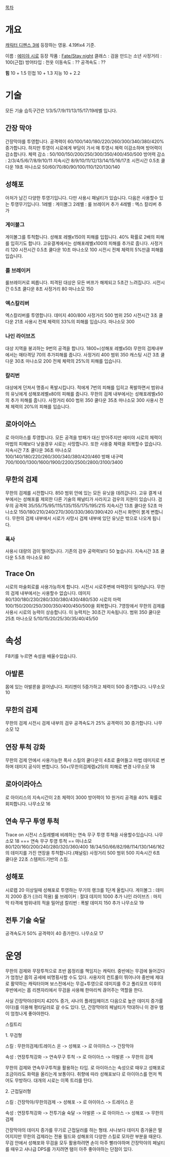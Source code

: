 [[목차]]
= 개요 =
[[캐릭터 디펜스 3]]에 등장하는 영웅. 4.19fix4 기준.

이름 : [[에미야 시로]]
등장 작품 : [[Fate/Stay night]]
클래스 : 검을 만드는 소년
사정거리 : 100(근접)
방어타입 : 천옷
이동속도 : ??
공격속도 : ??

'''힘''' 10 + 1.5
민첩 10 + 1.3
지능 10 + 2.2



= 기술 =
모든 기술 습득구간은  1/3/5/7/9/11/13/15/17/19레벨 입니다.
== 간장 막야 ==
간장막야를 투영합니다.
공격력이 60/100/140/180/220/260/300/340/380/420% 증가합니다.
하지만 투영이 시로에게 부담이 가서 매 투영시 체력 이감소하며 방어력이 감소합니다.
체력 감소 : 50/100/150/200/250/300/350/400/450/500
방어력 감소 : 2/3/4/5/6/7/8/9/10/11
지속시간 8/9/10/11/12/13/14/15/16/17초
시전시간 0.5초
쿨다운 19초
마나소모 50/60/70/80/90/100/110/120/130/140

== 성해포 ==
아처가 남긴 다양한 투영기입니다.
다만 사용시 패널티가 있습니다.
다음은 사용할수 있는 투영무기입니다.
1레벨 : 게이볼그 
2레벨 : 룰 브레이커 추가
4레벨 : 엑스 칼리버 추가
=== 게이볼그 ===
게이볼그를 투척합니다.
성해포 레벨x150의 피해를 입힙니다.
40% 확률로 2배의 피해를 입히기도 합니다.
고유결계에서는 성해포레벨x100의 피해를 추가로 줍니다.
사정거리 120
시전시간 0.5초
쿨다운 10초
마나소모 100
시전시 전체 체력의 5%만큼 피해를 입습니다.

=== 룰 브레이커 ===
룰브레이커로 찌릅니다.
피격된 대상은 모든 버프가 해제되고 5초간 느려집니다.
시전시간 0.5초
쿨다운 8초
사정거리 80
마나소모 150

=== 엑스칼리버 ===
엑스칼리버를 투영합니다.
데미지 400/800
사정거리 500
범위 250
시전시간 3초
쿨다운 21초
사용시 전체 체력의 33%의 피해를 입습니다.
마나소모 300

=== 나인 라이브즈 ===
대상 지역을 붕괴하는 9번의 공격을 합니다.
1800+(성해포 레벨x50)
무한의 검제내부에서는 매타격당 70의 추가피해를 줍니다.
사정거리 400
범위 350
캐스팅 시간 3초
쿨다운 30초
마나소모 200
전체 체력의 25%의 피해를 입습니다.

=== 칼리번 ===
대상에게 던져서 명중시 폭발시킵니다.
적에게 7번의 피해를 입히고 폭발하면서 범위내의 유닛에게 성해포레벨x80의 피해를 줍니다.
무한의 검제 내부에서는 성해포레벨x50의 추가 피해를 줍니다.
사정거리 600
범위 350
쿨다운 35초
마나소모 300
사용시 전체 체력의 20%의 피해를 입습니다.






== 로아이아스 ==
로 아이아스를 투영합니다.
모든 공격을 방패가 대신 받아주지만 에미야 시로의 체력이 마법의 피해보다 낮을경우 시로는 사망합니다.
또한 사용중 체력을 회복할수 없습니다.
지속시간 7초
쿨다운 36초
마나소모 100/140/180/220/260/300/340/380/420/460
방패 내구력 700/1000/1300/1600/1900/2200/2500/2800/3100/3400

== 무한의 검제 ==
무한의 검제를 시전합니다.
850 범위 안에 있는 모든 유닛을 데려갑니다.
고유 결계 내부에서는 성해포를 제외한 다른 기술의 패널티가 사라지고 검우의 지원이 있습니다.
검우의 공격력 35/55/75/95/115/135/155/175/195/215
지속시간 13초
쿨다운 52초
마나소모 150/180/210/240/270/300/330/360/390/420
시전시 화면이 붉게 변합니다.
무한의 검제 내부에서 시로가 사망시 검제 내부에 있던 유닛은 밖으로 나오게 됩니다.

=== 폭사 ===
사용시 대량의 검이 떨어집니다.
기존의 검우 공력력보다 50 높습니다.
지속시간 3초
쿨다운 5.5초
마나소모 80



== Trace On ==
시로의 마술회로를 사용가능하게 합니다.
시전시 시로주변에 마력장이 일어납니다.
무한의 검제 내부에서는 사용할수 없습니다.
데미지 80/130/180/230/280/330/380/430/480/530
시로의 마력 100/150/200/250/300/350/400/450/500을 회복합니다.
7영창에서 무한의 검제를 사용시 시로의 능력이 상승합니다. 이 능력치는 30초간 지속됩니다.
범위 350
쿨다운 25초
마나소모 5/10/15/20/25/30/35/40/45/50


= 속성 =
F8키를 누르면 속성을 배울수있습니다.
== 아발론 ==
몸에 있는 아발론을 끌어냅니다.
피리젠이 5증가하고 체력이 500 증가합니다.
나무소모 10
== 무한의 검제 ==
무한의 검제 시전시 검제 내부의 검우 공격속도가 25% 공격력이 30 증가합니다.
나무소모 12
== 연장 투척 강화 ==
무한의 검제 안에서 사용가능한 폭사 스킬의 쿨다운이 4초로 줄어들고 마법 데미지로 변하며 데미지 공식이 변합니다.
50+(무한의검제렙x25)의 피해로 변경
나무소모 18
== 로아이라아스 ==
로 아이리스의 지속시간이 2초 체력이 3000 방어력이 10 원거리 공격을 40% 확률로 회피합니다. 
나무소모 16
== 연속 무구 투영 투척 ==
Trace on 시전시 스킬레벨에 비례하는 연속 무구 투영 투쳑을 사용할수있습니다.
나무소모 18
=== 연속 무구 투영 투척 ==
마나소모 80/120/160/200/240/280/320/360/400
18/34/50/66/82/98/114/130/146/162의 데미지를 가진 연장을 투척합니다.(채널링)
사정거리 500
범위 500
지속시간 6초
쿨다운 22초
스템피드기반의 스킬.

== 성해포 ==
시로렙 20 이상일때 성해포로 투영하는 무기의 랭크를 1단계 올립니다.
게이볼그 : 데미지 2000 증가 (크리 적용)
룰 브레이커 : 절대 데지미 1000 추가
나인 라이브즈 : 마지막 타격에 범위내의 적을 밀어냄
칼리번 : 폭발 데미지 150 추가
나무소모 19
== 전투 기술 숙달 ==
공격속도가 50% 공격력이 40 증가한다.
나무소모 17






= 운영 =

무한의 검제와 무장투척으로 초반 몹정리를 책임지는 캐릭터. 중반에는 무검에 들어갔다가 엄청난 몹의 공세에 비명횡사할 수도 있다. 사용자의 컨트롤이 뛰어나야 중반에 제대로 활약하는 캐릭터이며 보스전에서는 무검+투영으로 데미지를 주고 폴리모프 이후의 후반에서는 몹 리젠자리에서 무검을 사용해 한마리씩 끊어주는 역할을 한다. 


사실 간장막야(데미지 420% 증가, 샤나의 플레임헤이즈 다음으로 높은 데미지 증가률이다)를 이용해 평타딜러로 갈 수도 있다. 단, 간장막야의 페널티가 막대하니 이 경우 탬이 엄청나게 좋아야한다.   
 


스킬트리


1. 무검형 

스킬 : 무한의검제/트레이스 온 -> 성해포 -> 로 아이아스 -> 간장막야

속성 : 연장투척강화 -> 연속무구 투척 -> 로 아이아스 -> 아발론 -> 무한의 검제


무한의 검제와 연속무구투척을 활용하는 타입. 로 아이아스는 속성으로 때우고 성해포로 조금이라도 화력을 올리는게 보통이다. 취향에 따라 성해포보다 로 아이아스를 먼저 찍어도 무방하다. 대개의 시로는 이쪽 트리를 탄다. 


2. 근접딜러형 

스킬 : 간장막야/무한의검제 -> 성해포 -> 로 아이아스 -> 트레이스 온 

속성 : 연장투척강화 -> 전투기술 숙달 -> 아발론 -> 로 아이아스 -> 성해포 -> 무한의 검제


간장막야의 데미지 증가를 무기로 근접딜러를 하는 형태. 샤나보다 데미지 증가율은 떨어지지만 무한의 검제라는 전용 필드와 성해포의 다양한 스킬로 모자란 부분을 때운다. 무검 안에서 성해포와 무검을 모두 활용하려면 손이 아주 빨라야하며 간장막야의 페널티를 때우고 샤나급 DPS를 가지려면 탬이 아주 좋아야하는 단점이 있다.
